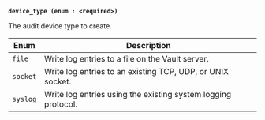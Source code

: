 <a id="audit-arg-device_type" />

**`device_type (enum : <required>)`**

The audit device type to create.

Enum     | Description
-------- | -----------
`file`   | Write log entries to a file on the Vault server.
`socket` | Write log entries to an existing TCP, UDP, or UNIX socket.
`syslog` | Write log entries using the existing system logging protocol.

